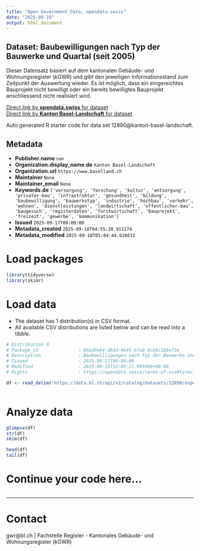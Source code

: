 ```yaml
---
title: "Open Government Data, opendata.swiss"
date: "2025-09-19"
output: html_document
---
```


## Dataset: Baubewilligungen nach Typ der Bauwerke und Quartal (seit 2005)

Dieser Datensatz basiert auf dem kantonalen Gebäude- und Wohnungsregister (kGWR) und gibt den jeweiligen Informationsstand zum Zeitpunkt der Auswertung wieder. Es ist möglich, dass ein eingereichtes Bauprojekt nicht bewilligt oder ein bereits bewilligtes Bauprojekt anschliessend nicht realisiert wird.

[Direct link by **opendata.swiss** for dataset](https://opendata.swiss/de/dataset/baubewilligungen-nach-typ-der-bauwerke-und-quartal-seit-2005)<br>
[Direct link by **Kanton Basel-Landschaft** for dataset](https://data.bl.ch/explore/dataset/12890/)

Auto generated R starter code for data set 12890@kanton-basel-landschaft.

## Metadata

- **Publisher.name** `nan`
- **Organization.display_name.de** `Kanton Basel-Landschaft`
- **Organization.url** `https://www.baselland.ch`
- **Maintainer** `None`
- **Maintainer_email** `None`
- **Keywords.de** `['versorgung', 'forschung', 'kultur', 'entsorgung', 'privater-bau', 'infrastruktur', 'gesundheit', 'bildung', 'baubewilligung', 'bauwerkstyp', 'industrie', 'hochbau', 'verkehr', 'wohnen', 'dienstleistungen', 'landwirtschaft', 'offentlicher-bau', 'baugesuch', 'registerdaten', 'forstwirtschaft', 'bauprojekt', 'freizeit', 'gewerbe', 'kommunikation']`
- **Issued** `2025-09-17T00:00:00`
- **Metadata_created** `2025-09-18T04:55:28.911174`
- **Metadata_modified** `2025-09-18T05:04:44.626632`


# Load packages

```r

library(tidyverse)
library(skimr)

```

# Load data

-   The dataset has 1 distribution(s) in CSV format.
-   All available CSV distributions are listed below and can be read into a tibble.

```r

# Distribution 0
# Package_id               : 86bd9e64-db3d-4e45-b7a6-8cb6c188ef5e
# Description              : Baubewilligungen nach Typ der Bauwerke und Quartal (seit 2005) (csv)
# Issued                   : 2025-09-17T00:00:00
# Modified                 : 2025-09-15T12:05:27.995000+00:00
# Rights                   : https://opendata.swiss/terms-of-use#terms_by

df <- read_delim('https://data.bl.ch/api/v2/catalog/datasets/12890/exports/csv?use_labels=true')



```

# Analyze data

```r

glimpse(df)
str(df)
skim(df)

head(df)
tail(df)

```

# Continue your code here...

```r

```

------------------------------------------------------------------------

# Contact

gwr@bl.ch | Fachstelle Register - Kantonales Gebäude- und Wohnungsregister (kGWR)
